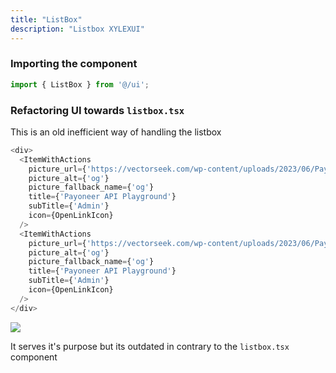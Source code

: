 ```yaml
---
title: "ListBox"
description: "Listbox XYLEXUI"
---
```


### Importing the component

```typescript
import { ListBox } from '@/ui';
```

### Refactoring UI towards `listbox.tsx`

This is an old inefficient way of handling the listbox

```typescript
<div>
  <ItemWithActions
    picture_url={'https://vectorseek.com/wp-content/uploads/2023/06/Payoneer-Icon-Vector-01.jpg'}
    picture_alt={'og'}
    picture_fallback_name={'og'}
    title={'Payoneer API Playground'}
    subTitle={'Admin'}
    icon={OpenLinkIcon}
  />
  <ItemWithActions
    picture_url={'https://vectorseek.com/wp-content/uploads/2023/06/Payoneer-Icon-Vector-01.jpg'}
    picture_alt={'og'}
    picture_fallback_name={'og'}
    title={'Payoneer API Playground'}
    subTitle={'Admin'}
    icon={OpenLinkIcon}
  />
</div>
```

![](image.png)

It serves it's purpose but its outdated in contrary to the `listbox.tsx` component